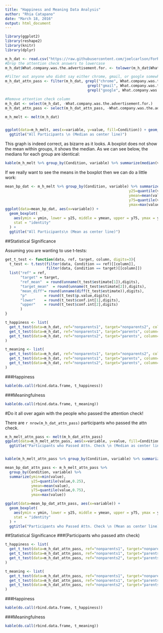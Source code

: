 ```yaml
---
title: "Happiness and Meaning Data Analysis"
author: "Rhia Catapano"
date: "March 18, 2016"
output: html_document
---
```


```r
library(ggplot2)
library(reshape2)
library(knitr)
library(dplyr)
```

```r
m_h_dat <- read.csv("https://raw.githubusercontent.com/joelcarlson/ForRhia/master/RhiaMeaningHappMar17.csv")
#Drop the attention check answers to lowercase
m_h_dat$What.company.was.the.advertisement.for. <- tolower(m_h_dat$What.company.was.the.advertisement.for.)

#Filter out anyone who didnt say either chrome, gmail, or google somewhere in their answer
m_h_dat_attn_pass <- filter(m_h_dat, grepl("chrome", What.company.was.the.advertisement.for.) |
                                      grepl("gmail", What.company.was.the.advertisement.for.)  |
                                      grepl("google", What.company.was.the.advertisement.for.))

#Remove attention check column
m_h_dat <- select(m_h_dat, -What.company.was.the.advertisement.for.)
m_h_dat_attn_pass <- select(m_h_dat_attn_pass, -What.company.was.the.advertisement.for.)

m_h_melt <- melt(m_h_dat)


ggplot(data=m_h_melt, aes(x=variable, y=value, fill=Condition)) + geom_boxplot()+
  ggtitle("All Participants \n (Median as center line)")
```

This graph is indeed correct, as bizarre as it looks. A boxplot does not show the mean within groups, it shows the median. As we can see below, the medians for each group are identical:

```r
kable(m_h_melt %>% group_by(Condition, variable) %>% summarize(median(value), mean(value)))
```

If we really want to see the means in the boxplot then we can do a little work:

```r
mean_bp_dat <- m_h_melt %>% group_by(Condition, variable) %>% summarize(ymin=min(value),
                                                         y25=quantile(value,0.25),
                                                         ymean=mean(value),
                                                         y75=quantile(value,0.75),
                                                         ymax=max(value))
ggplot(data=mean_bp_dat, aes(x=variable)) +
  geom_boxplot(
    aes(ymin = ymin, lower = y25, middle = ymean, upper = y75, ymax = ymax, fill=Condition),
    stat = "identity"
  ) +
  ggtitle("All Participants\n (Mean as center line)")
```

##Statistical Significance

Assuming you are wanting to use t-tests:

```r
get_t_test <- function(data, ref, target, column, digits=3){
  t_test <- t.test(filter(data, Condition == ref)[[column]], 
                   filter(data, Condition == target)[[column]])
  list("ref" = ref,
       "target" = target,
       "ref_mean"  = round(unname(t_test$estimate[1]),digits),
       "target_mean"  = round(unname(t_test$estimate[2]),digits),
       "mean_diff"= round(unname(diff(t_test$estimate)),digits),
       "p"        = round(t_test$p.value,digits),
       "lower"    = round(t_test$conf.int[1],digits),
       "upper"    = round(t_test$conf.int[2],digits)
       )
}

t_happiness <- list(
  get_t_test(data=m_h_dat, ref="nonparents1", target="nonparents2", column="Rate.Happiness."),
  get_t_test(data=m_h_dat, ref="nonparents1", target="parents", column="Rate.Happiness."),
  get_t_test(data=m_h_dat, ref="nonparents2", target="parents", column="Rate.Happiness.")
)

t_meaning <- list(
  get_t_test(data=m_h_dat, ref="nonparents1", target="nonparents2", column="Rate.Meaningfulness."),
  get_t_test(data=m_h_dat, ref="nonparents1", target="parents", column="Rate.Meaningfulness."),
  get_t_test(data=m_h_dat, ref="nonparents2", target="parents", column="Rate.Meaningfulness.")
)
```

###Happiness

```r
kable(do.call(rbind.data.frame, t_happiness))
```

###Meaningfulness

```r
kable(do.call(rbind.data.frame, t_meaning))
```


#Do it all over again with the people who passed the attention check!

There are `r nrow(m_h_dat_attn_pass)` participants who passed the attn check.

```r
m_h_melt_attn_pass <- melt(m_h_dat_attn_pass)
ggplot(data=m_h_melt_attn_pass, aes(x=variable, y=value, fill=Condition)) + geom_boxplot()+
  ggtitle("Participants who Passed Attn. Check \n (Median as center line)")


kable(m_h_melt_attn_pass %>% group_by(Condition, variable) %>% summarize(median(value), mean(value)))

mean_bp_dat_attn_pass <- m_h_melt_attn_pass %>% 
  group_by(Condition, variable) %>% 
  summarize(ymin=min(value),
            y25=quantile(value,0.25),
            ymean=mean(value),
            y75=quantile(value,0.75),
            ymax=max(value))

ggplot(data=mean_bp_dat_attn_pass, aes(x=variable)) +
  geom_boxplot(
    aes(ymin = ymin, lower = y25, middle = ymean, upper = y75, ymax = ymax, fill=Condition),
    stat = "identity"
  ) +
  ggtitle("Participants who Passed Attn. Check \n (Mean as center line)")
```

##Statistical Significance 
###(Participants who passed attn check)


```r
t_happiness <- list(
  get_t_test(data=m_h_dat_attn_pass, ref="nonparents1", target="nonparents2", column="Rate.Happiness."),
  get_t_test(data=m_h_dat_attn_pass, ref="nonparents1", target="parents", column="Rate.Happiness."),
  get_t_test(data=m_h_dat_attn_pass, ref="nonparents2", target="parents", column="Rate.Happiness.")
)

t_meaning <- list(
  get_t_test(data=m_h_dat_attn_pass, ref="nonparents1", target="nonparents2", column="Rate.Meaningfulness."),
  get_t_test(data=m_h_dat_attn_pass, ref="nonparents1", target="parents", column="Rate.Meaningfulness."),
  get_t_test(data=m_h_dat_attn_pass, ref="nonparents2", target="parents", column="Rate.Meaningfulness.")
)
```

###Happiness

```r
kable(do.call(rbind.data.frame, t_happiness))
```

###Meaningfulness

```r
kable(do.call(rbind.data.frame, t_meaning))
```

